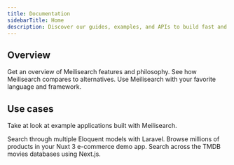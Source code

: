 ```yaml
---
title: Documentation
sidebarTitle: Home
description: Discover our guides, examples, and APIs to build fast and relevant search experiences with Meilisearch.
---
```


## Overview

<CardGroup cols={3}>
  <Card title="What is Meilisearch?" icon="flag" href="https://www.meilisearch.com/docs/learn/what_is_meilisearch/overview">
    Get an overview of Meilisearch features and philosophy.
  </Card>
  <Card title="Comparisons" icon="circles-overlap" href="https://www.meilisearch.com/docs/learn/what_is_meilisearch/comparison_to_alternatives">
    See how Meilisearch compares to alternatives.
  </Card>
  <Card title="SDKs" icon="cubes" href="https://www.meilisearch.com/docs/learn/what_is_meilisearch/sdks">
    Use Meilisearch with your favorite language and framework.
  </Card>
</CardGroup>

## Use cases

Take at look at example applications built with Meilisearch.

<CardGroup cols={3}>
  <Card title="App Search" icon="laravel" href="https://saas.meilisearch.com/?utm_campaign=oss&utm_source=docs&utm_medium=home-page">
    Search through multiple Eloquent models with Laravel.
  </Card>
  <Card title="E-commerce" icon="basket-shopping" href="https://ecommerce.meilisearch.com/?utm_campaign=oss&utm_source=docs&utm_medium=home-page">
    Browse millions of products in your Nuxt 3 e-commerce demo app.
  </Card>
  <Card title="Media" icon="film" href="https://where2watch.meilisearch.com/?utm_campaign=oss&utm_source=docs&utm_medium=home-page">
    Search across the TMDB movies databases using Next.js.
  </Card>
</CardGroup>